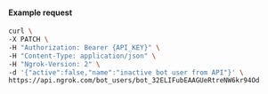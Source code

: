 #### Example request

```bash
curl \
-X PATCH \
-H "Authorization: Bearer {API_KEY}" \
-H "Content-Type: application/json" \
-H "Ngrok-Version: 2" \
-d '{"active":false,"name":"inactive bot user from API"}' \
https://api.ngrok.com/bot_users/bot_32ELIFubEAAGUeRtreNW6kr94Od
```
